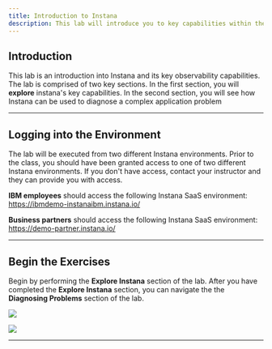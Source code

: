 ```yaml
--- 
title: Introduction to Instana
description: This lab will introduce you to key capabilities within the Instana obersvability platform.
---
```


## Introduction

This lab is an introduction into Instana and its key observability capabilities.  The lab is comprised of two key sections.  In the first section,
you will **explore** instana's key capabilities.  In the second section, you will see how Instana can be used to diagnose a complex application problem

***

## Logging into the Environment

The lab will be executed from two different Instana environments.  Prior to the class, you should have been granted access to one of two different Instana environments.
If you don't have access, contact your instructor and they can provide you with access.

**IBM employees** should access the following Instana SaaS environment:  https://ibmdemo-instanaibm.instana.io/

**Business partners** should access the following Instana SaaS environment:  https://demo-partner.instana.io/

***

## Begin the Exercises
Begin by performing the **Explore Instana** section of the lab.  After you have completed the **Explore Instana** section, you can navigate the the **Diagnosing Problems** section of the lab.




<Row>


<Column colLg={4} colMd={4} noGutterMdLeft>
<ArticleCard
    color="dark"
    subTitle="Explorer Instana"
    title="Explore the Instana UI and Capabilities"
    href="/tutorials/Explore"
    actionIcon="arrowRight"
    >

![](images/InstanaTopology.png)

</ArticleCard>
</Column>

<Column colLg={4} colMd={4} noGutterMdLeft>
<ArticleCard
    color="dark"
    subTitle="Diagnose a Problem"
    title="Learn How Instana Can Help you Quickly Diagnose a Complex Problem"
    href="/tutorials/Diagnose"
    actionIcon="arrowRight"
    >

![](images/instanaEvents.png)

</ArticleCard>
</Column>


***
